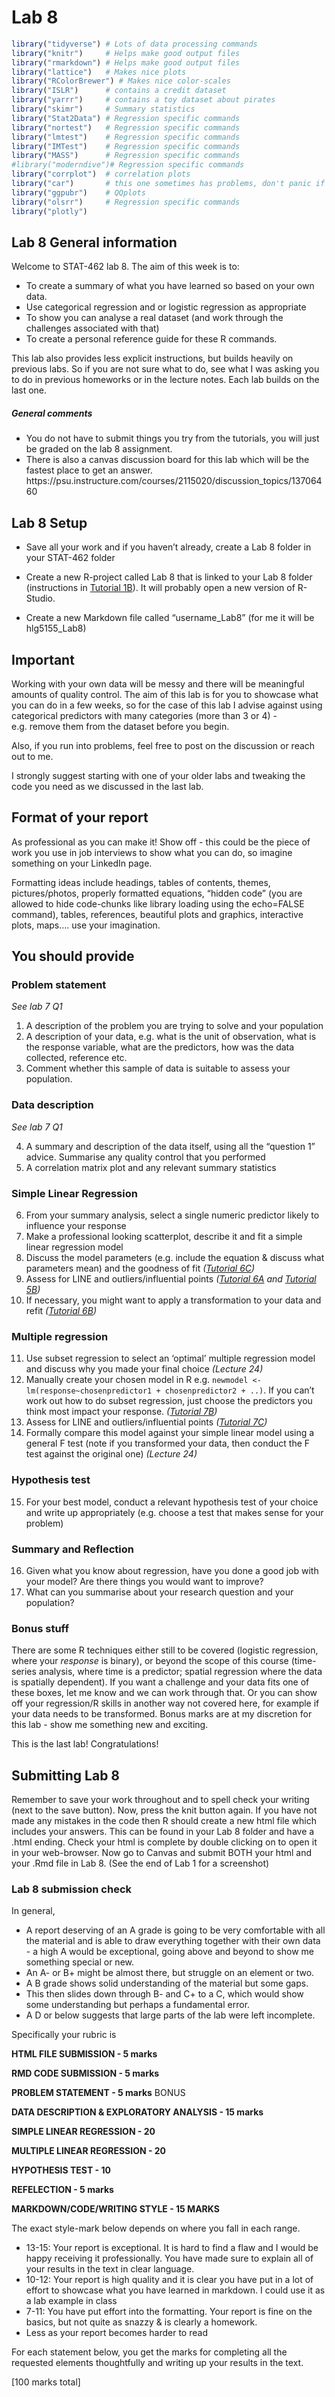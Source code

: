 # Lab 8

```r

library("tidyverse") # Lots of data processing commands
library("knitr")     # Helps make good output files
library("rmarkdown") # Helps make good output files
library("lattice")   # Makes nice plots
library("RColorBrewer") # Makes nice color-scales
library("ISLR")      # contains a credit dataset
library("yarrr")     # contains a toy dataset about pirates
library("skimr")     # Summary statistics
library("Stat2Data") # Regression specific commands
library("nortest")   # Regression specific commands
library("lmtest")    # Regression specific commands
library("IMTest")    # Regression specific commands 
library("MASS")      # Regression specific commands
#library("moderndive")# Regression specific commands
library("corrplot")  # correlation plots
library("car")       # this one sometimes has problems, don't panic if you get errors
library("ggpubr")    # QQplots
library("olsrr")     # Regression specific commands
library("plotly")

```

## Lab 8 General information

Welcome to STAT-462 lab 8.  The aim of this week is to:

 - To create a summary of what you have learned so based on your own data.
 - Use categorical regression and or logistic regression as appropriate
 - To show you can analyse a real dataset (and work through the challenges associated with that)
 - To create a personal reference guide for these R commands.

This lab also provides less explicit instructions, but builds heavily on previous labs.  So if you are not sure what to do, see what I was asking you to do in previous homeworks or in the lecture notes.  Each lab builds on the last one.


##### General comments {-}

 - You do not have to submit things you try from the tutorials, you will just be graded on the lab 8 assignment.  
 - There is also a canvas discussion board for this lab which will be the fastest place to get an answer. https://psu.instructure.com/courses/2115020/discussion_topics/13706460 


## Lab 8 Setup

 - Save all your work and if you haven't already, create a Lab 8 folder in your STAT-462 folder

 - Create a new R-project called Lab 8 that is linked to your Lab 8 folder (instructions in [Tutorial 1B](#S.Tutorial.1B)). It will probably open a new version of R-Studio.

 - Create a new Markdown file called "username_Lab8" (for me it will be hlg5155_Lab8)
 
## Important

Working with your own data will be messy and there will be meaningful amounts of quality control.  The aim of this lab is for you to showcase what you can do in a few weeks, so for the case of this lab I advise against using categorical predictors with many categories (more than 3 or 4) - e.g. remove them from the dataset before you begin.

Also, if you run into problems, feel free to post on the discussion or reach out to me. 
 
I strongly suggest starting with one of your older labs and tweaking the code you need as we discussed in the last lab. 
 
## Format of your report

As professional as you can make it!  Show off - this could be the piece of work you use in job interviews to show what you can do, so imagine something on your LinkedIn page. 

Formatting ideas include headings, tables of contents, themes, pictures/photos, properly formatted equations, "hidden code" (you are allowed to hide code-chunks like library loading using the echo=FALSE command), tables, references, beautiful plots and graphics, interactive plots, maps....  use your imagination.

## You should provide

### Problem statement 

*See lab 7 Q1*

1. A description of the problem you are trying to solve and your population 
2. A description of your data, e.g. what is the unit of observation, what is the response variable, what are the predictors, how was the data collected, reference etc. 
3. Comment whether this sample of data is suitable to assess your population.

### Data description

*See lab 7 Q1*

4. A summary and description of the data itself, using all the "question 1" advice.  Summarise any quality control that you performed
5. A correlation matrix plot and any relevant summary statistics

### Simple Linear Regression

6. From your summary analysis, select a single numeric predictor likely to influence your response
7. Make a professional looking scatterplot, describe it and fit a simple linear regression model  
8. Discuss the model parameters (e.g. include the equation & discuss what parameters mean) and the goodness of fit _([Tutorial 6C](#S.Tutorial.6C))_
9. Assess for LINE and outliers/influential points _([Tutorial 6A](#S.Tutorial.6A) and [Tutorial 5B](#S.Tutorial.5B))_
10. If necessary, you might want to apply a transformation to your data and refit _([Tutorial 6B](#S.Tutorial.6B))_

### Multiple regression

11. Use subset regression to select an 'optimal' multiple regression model and discuss why you made your final choice _(Lecture 24)_
12. Manually create your chosen model in R e.g. `newmodel <- lm(response~chosenpredictor1 + chosenpredictor2 + ..)`. If you can't work out how to do subset regression, just choose the predictors you think most impact your response. _([Tutorial 7B](#S.Tutorial.7B))_
13. Assess for LINE and outliers/influential points _([Tutorial 7C](#S.Tutorial.7C))_
14. Formally compare this model against your simple linear model using a general F test (note if you transformed your data, then conduct the F test against the original one) _(Lecture 24)_

### Hypothesis test

15. For your best model, conduct a relevant hypothesis test of your choice and write up appropriately (e.g. choose a test that makes sense for your problem)

### Summary and Reflection

16. Given what you know about regression, have you done a good job with your model?  Are there things you would want to improve?
17. What can you summarise about your research question and your population?


### Bonus stuff
There are some R techniques either still to be covered (logistic regression, where your _response_ is binary), or beyond the scope of this course (time-series analysis, where time is a predictor; spatial regression where the data is spatially dependent).  If you want a challenge and your data fits one of these boxes, let me know and we can work through that.  Or you can show off your regression/R skills in another way not covered here, for example if your data needs to be transformed. Bonus marks are at my discretion for this lab - show me something new and exciting.

This is the last lab!  Congratulations!



## Submitting Lab 8

Remember to save your work throughout and to spell check your writing (next to the save button).  Now, press the knit button again.  If you have not made any mistakes in the code then R should create a new html file which includes your answers. This can be found in your Lab 8 folder and have a .html ending. Check your html is complete by double clicking on to open it in your web-browser. Now go to Canvas and submit BOTH your html and your .Rmd file in Lab 8. (See the end of Lab 1 for a screenshot)


### Lab 8 submission check

In general, 

 - A report deserving of an A grade is going to be very comfortable with all the material and is able to draw everything together with their own data - a high A would be exceptional, going above and beyond to show me something special or new.  
 - An A- or B+ might be almost there, but struggle on an element or two. 
 - A B grade  shows solid understanding of the material but some gaps.  
 - This then slides down through B- and C+ to a C, which would show some understanding but perhaps a fundamental error.  
 - A D or below suggests that large parts of the lab were left incomplete.

Specifically your rubric is

**HTML FILE SUBMISSION - 5 marks**

**RMD CODE SUBMISSION - 5 marks**

**PROBLEM STATEMENT - 5 marks** BONUS 

**DATA DESCRIPTION & EXPLORATORY ANALYSIS - 15 marks**
 
**SIMPLE LINEAR REGRESSION  - 20**

**MULTIPLE LINEAR REGRESSION - 20 **

**HYPOTHESIS TEST - 10 **

**REFELECTION - 5 marks**

**MARKDOWN/CODE/WRITING STYLE - 15 MARKS**

The exact style-mark below depends on where you fall in each range.

 - 13-15: Your report is exceptional. It is hard to find a flaw and I would be happy receiving it professionally. You have made sure to explain all of your results in the text in clear language.
 - 10-12: Your report is high quality and it is clear you have put in a lot of effort to showcase what you have learned in markdown. I could use it as a lab example in class
 - 7-11: You have put effort into the formatting. Your report is fine on the basics, but not quite as snazzy & is clearly a homework.
 - Less as your report becomes harder to read
 
For each statement below, you get the marks for completing all the requested elements thoughtfully and writing up your results in the text. 


[100 marks total]


